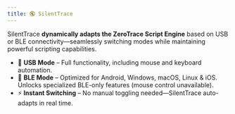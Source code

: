 ```yaml
---
title: 🔇 SilentTrace
---
```


SilentTrace **dynamically adapts the ZeroTrace Script Engine** based on USB or BLE connectivity—seamlessly switching modes while maintaining powerful scripting capabilities.

- 🔌 **USB Mode** – Full functionality, including mouse and keyboard automation.
- 📡 **BLE Mode** – Optimized for Android, Windows, macOS, Linux & iOS. Unlocks specialized BLE-only features (mouse control unavailable).
- ⚡ **Instant Switching** – No manual toggling needed—SilentTrace auto-adapts in real time.